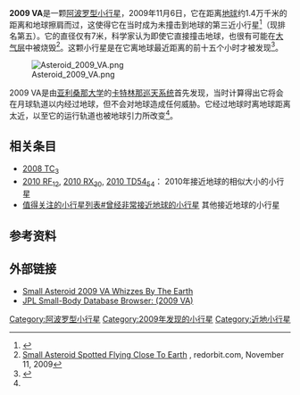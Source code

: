 {{Infobox planet | discovery=yes | physical_characteristics = yes | bgcolour=#FFFFC0 |
name=2009 VA
| discoverer=[[卡特林那巡天系统|卡特林那巡天系统]]
| discovered=2009年11月6日
| alt_names= 无
| mp_category=[[阿波罗型小行星|阿波罗型小行星]] （[[近地天体|NEO]]）
| epoch=2009-11-06.0
| semimajor=1.428046026791716AU
| perihelion=0.9176690401997059AU
| aphelion=1.938423013383725[[天文单位|AU]]
| eccentricity=0.3573953339155571
| period=623.3209655424073天<br>1.71年
| inclination=7.542180323288703°
| asc_node=224.5417887591362°
| arg_peri=223.9908257152948°
| mean_anomaly=338.9489484338624°
| avg_speed=
| dimensions=7米
| mass=
| density=
| surface_grav=
| escape_velocity=
| rotation=
| spectral_type=
| abs_magnitude=28.6
| albedo=
| single_temperature=
}}
'''2009 VA'''是一颗[[阿波罗型小行星|阿波罗型小行星]]，2009年11月6日，它在距离[[地球|地球]]约1.4万千米的距离和地球擦肩而过，这使得它在当时成为未撞击到地球的第三近小行星<ref>{{cite news|url=http://www.sciencedaily.com/releases/2009/11/091110173330.htm|title=Small Asteroid 2009 VA Whizzes By Earth|work=Science Daily|accessdate=2009-11-11|archive-date=2012-03-04|archive-url=https://www.webcitation.org/65v2tebGd?url=http://www.sciencedaily.com/releases/2009/11/091110173330.htm|dead-url=no}}</ref>（现排名第五）。它的直径仅有7米，科学家认为即使它直接撞击地球，也很有可能在[[地球大气层|大气层]]中被烧毁<ref>[http://www.redorbit.com/news/space/1784295/small_asteroid_spotted_flying_close_to_earth/ Small Asteroid Spotted Flying Close To Earth] {{Wayback|url=http://www.redorbit.com/news/space/1784295/small_asteroid_spotted_flying_close_to_earth/ |date=20170803090020 }}, redorbit.com, November 11, 2009</ref>。这颗小行星是在它离地球最近距离的前十五个小时才被发现<ref name="msnbc">{{citeweb|title=Space rock buzzes past Earth|url=http://cosmiclog.msnbc.msn.com/archive/2009/11/11/2124702.aspx|author=[[Alan_Boyle|Alan Boyle]]|accessdate=2009-11-11|publisher=[[MSNBC|MSNBC]]|deadurl=yes|archiveurl=https://web.archive.org/web/20091114094829/http://cosmiclog.msnbc.msn.com/archive/2009/11/11/2124702.aspx|archivedate=2009-11-14}}</ref>。

[[File:Asteroid_2009_VA.png|thumb]]

2009 VA是由[[亚利桑那大学|亚利桑那大学]]的[[卡特林那巡天系统|卡特林那巡天系统]]首先发现，当时计算得出它将会在月球轨道以内经过地球，但不会对地球造成任何威胁。它经过地球时离地球距离太近，以至它的运行轨道也被地球引力所改变<ref name="msnbc"/>。

==相关条目==
* [[2008_TC3|2008 TC<sub>3</sub>]]
* [[2010_RF12|2010 RF<sub>12</sub>]], [[2010_RX30|2010 RX<sub>30</sub>]], [[2010_TD54|2010 TD54<sub>54</sub>]]： 2010年接近地球的相似大小的小行星
* [[值得关注的小行星列表#曾经非常接近地球的小行星|值得关注的小行星列表#曾经非常接近地球的小行星]] 其他接近地球的小行星

==参考资料==
{{Reflist}}

==外部链接==
* [http://neo.jpl.nasa.gov/news/news166.html Small Asteroid 2009 VA Whizzes By The Earth]{{Wayback|url=http://neo.jpl.nasa.gov/news/news166.html |date=20170212051120 }}
* [http://ssd.jpl.nasa.gov/sbdb.cgi?sstr=2009VA JPL Small-Body Database Browser: (2009 VA)]{{Wayback|url=http://ssd.jpl.nasa.gov/sbdb.cgi?sstr=2009VA |date=20190822012009 }}

[[Category:阿波罗型小行星|Category:阿波罗型小行星]]
[[Category:2009年发现的小行星|Category:2009年发现的小行星]]
[[Category:近地小行星|Category:近地小行星]]